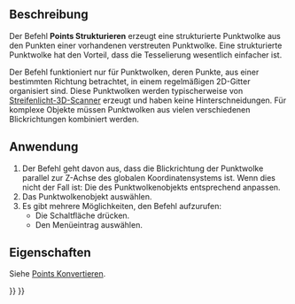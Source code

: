 <languages/>

{{Docnav/de
|[[Points_Convert/de|Umwandeln]]
|[[Points_Merge/de|Zusammenführen]]
|[[Points_Workbench/de|Points]]
|IconL=Points_Convert.svg
|IconR=Points_Merge.svg
|IconC=Workbench_Points.svg
}}

{{GuiCommand/de
|Name=Points Structure
|Name/de=Points Strukturieren
|MenuLocation=Punkte → Strukturierte Punktwolke
|Workbenches=[[Points_Workbench/de|Points]]
}}

<span id="Description"></span>
==Beschreibung==

Der Befehl '''Points Strukturieren''' erzeugt eine strukturierte Punktwolke aus den Punkten einer vorhandenen verstreuten Punktwolke. Eine strukturierte Punktwolke hat den Vorteil, dass die Tesselierung wesentlich einfacher ist.

Der Befehl funktioniert nur für Punktwolken, deren Punkte, aus einer bestimmten Richtung betrachtet, in einem regelmäßigen 2D-Gitter organisiert sind. Diese Punktwolken werden typischerweise von [https://en.wikipedia.org/wiki/Structured-light_3D_scanner Streifenlicht-3D-Scanner] erzeugt und haben keine Hinterschneidungen. Für komplexe Objekte müssen Punktwolken aus vielen verschiedenen Blickrichtungen kombiniert werden.

<span id="Usage"></span>
==Anwendung==

# Der Befehl geht davon aus, dass die Blickrichtung der Punktwolke parallel zur Z-Achse des globalen Koordinatensystems ist. Wenn dies nicht der Fall ist: Die {{PropertyData/de|Placement}} des Punktwolkenobjekts entsprechend anpassen.
# Das Punktwolkenobjekt auswählen.
# Es gibt mehrere Möglichkeiten, den Befehl aufzurufen:
#* Die Schaltfläche {{Button|[[Image:Points_Structure.svg|16px]] [[Points_Structure/de|Strukturierte Punktwolke]]}} drücken.
#* Den Menüeintrag {{MenuCommand|Punkte → [[Image:Points_Structure.svg|16px]] Strukturierte Punktwolke}} auswählen.

<span id="Properties"></span>
==Eigenschaften==

Siehe [[Points_Convert/de|Points Konvertieren]].


{{Docnav/de
|[[Points_Convert/de|Umwandeln]]
|[[Points_Merge/de|Zusammenführen]]
|[[Points_Workbench/de|Points]]
|IconL=Points_Convert.svg
|IconR=Points_Merge.svg
|IconC=Workbench_Points.svg
}}

{{Points Tools navi{{#translation:}}}}
{{Userdocnavi{{#translation:}}}}